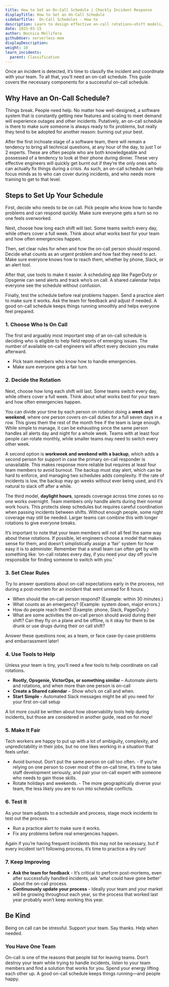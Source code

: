 ```yaml
---
title: How to Set an On‑Call Schedule | Checkly Incident Response
displayTitle: How to Set an On-Call Schedule
sidebarTitle:  On-Call Schedules - How to
description: Learn to design effective on‑call rotations—shift models, clear response rules, scheduling tools, mock drills, and fairness to prevent burnout.
date: 2025-03-15
author: Nocnica Mellifera
githubUser: serverless-mom
displayDescription: 
weight: 10
learn_incidents:
  parent: Classification
---
```


Once an incident is detected, it’s time to classify the incident and coordinate with your team. To all that, you’ll need an on-call schedule. This guide covers the necessary components for a successful on-call schedule.

## Why Have an On-Call Schedule?

Things break. People need help. No matter how well-designed, a software system that is constantly getting new features and scaling to meet demand will experience outages and other incidents. Putatively, an on-call schedule is there to make sure someone is always ready to fix problems, but really they tend to be adopted for another reason: burning out your best.

After the first inchoate stage of a software team, there will remain a tendency to bring all technical questions, at any hour of the day, to just 1 or 2 experts. These are often people who are both knowledgeable and possessed of a tendency to look at their phone during dinner. These very effective engineers will quickly get burnt out if they’re the only ones who can actually fix things during a crisis. As such, an on-call schedule can help focus minds as to who can cover during incidents, and who needs more training to get to that level.

## Steps to Set Up Your Schedule

First, decide who needs to be on call. Pick people who know how to handle problems and can respond quickly. Make sure everyone gets a turn so no one feels overworked.

Next, choose how long each shift will last. Some teams switch every day, while others cover a full week. Think about what works best for your team and how often emergencies happen.

Then, set clear rules for when and how the on-call person should respond. Decide what counts as an urgent problem and how fast they need to act. Make sure everyone knows how to reach them, whether by phone, Slack, or an alert tool.

After that, use tools to make it easier. A scheduling app like PagerDuty or Opsgenie can send alerts and track who’s on call. A shared calendar helps everyone see the schedule without confusion.

Finally, test the schedule before real problems happen. Send a practice alert to make sure it works. Ask the team for feedback and adjust if needed. A good on-call schedule keeps things running smoothly and helps everyone feel prepared.

### 1. Choose Who Is On Call

The first and arguably most important step of an on-call schedule is deciding who is eligible to help field reports of emerging issues. The number of available on-call engineers will affect every decision you make afterward.

- Pick team members who know how to handle emergencies.
- Make sure everyone gets a fair turn.

### 2. Decide the Rotation

Next, choose how long each shift will last. Some teams switch every day, while others cover a full week. Think about what works best for your team and how often emergencies happen.

You can divide your time by each person on rotation doing a  **week and weekend**, where one person covers on-call duties for a full seven days in a row. This gives them the rest of the month free if the team is large enough. While simple to manage, it can be exhausting since the same person handles all alerts day and night for a whole week. Teams with at least four people can rotate monthly, while smaller teams may need to switch every other week.

A second option is **workweek and weekend with a backup**, which adds a second person for support in case the primary on-call responder is unavailable. This makes response more reliable but requires at least four team members to avoid burnout. The backup must stay alert, which can be hard to enforce, and managing two schedules adds complexity. If the rate of incidents is low, the backup may go weeks without ever being used, and it’s natural to slack off after a while.

The third model, **daylight hours**, spreads coverage across time zones so no one works overnight. Team members only handle alerts during their normal work hours. This protects sleep schedules but requires careful coordination when passing incidents between shifts. Without enough people, some night coverage may still be needed. Larger teams can combine this with longer rotations to give everyone breaks.

It’s important to note that your team members will not all feel the same way about these rotations. If possible, let engineers choose a model that makes sense for them, and doesn’t simplistically assign a ‘fair’ system for how easy it is to administer. Remember that a small team can often get by with something like: ‘on-call rotates every day, if you need your day off you’re responsible for finding someone to switch with you.’

### 3. Set Clear Rules

Try to answer questions about on-call expectations early in the process, not during a post-mortem for an incident that went unread for 8 hours.

- When should the on-call person respond? (Example: within 30 minutes.)
- What counts as an emergency? (Example: system down, major errors.)
- How do people reach them? (Example: phone, Slack, PagerDuty.)
- What are some activities the on-call person should avoid during their shift? Can they fly on a plane and be offline, is it okay for them to be drunk or use drugs during their on call shift?

Answer these questions now, as a team, or face case-by-case problems and embarrassment later!

### 4. Use Tools to Help

Unless your team is tiny, you’ll need a few tools to help coordinate on call rotations. 

- **Rootly, Opsgenie, VictorOps, or something similar** – Automate alerts and rotations, and when more than one person is on-call
- **Create a Shared calendar** – Show who’s on call and when.
- **Start Simple -** Automated Slack messages might be all you need for your first on-call setup

A lot more could be written about how observability tools help during incidents, but those are considered in another guide, read on for more!

### 5. Make It Fair

Tech workers are happy to put up with a lot of ambiguity, complexity, and unpredictability in their jobs, but no one likes working in a situation that feels unfair.

- Avoid burnout. Don’t put the same person on call too often. - If you’re relying on one person to cover most of the on-call time, it’s time to take staff development seriously, and pair your on-call expert with someone who needs to gain those skills.
- Rotate holidays and weekends. - The more geographically diverse your team, the less likely you are to run into schedule conflicts.

### 6. Test It

As your team adjusts to a schedule and process, stage mock incidents to test out the process.

- Run a practice alert to make sure it works.
- Fix any problems before real emergencies happen.

Again if you’re having frequent incidents this may not be necessary, but if every incident isn’t following process, it’s time to practice a dry run!

### 7. Keep Improving

- **Ask the team for feedback** - It’s critical to perform post-mortems, even after successfully handled incidents, ask ‘what could have gone better’ about the on-call process.
- **Continuously update your process** - Ideally your team and your market will be growing throughout  each year, so the process that worked last year probably won’t keep working this year.

## Be Kind

Being on call can be stressful. Support your team. Say thanks. Help when needed.

### You Have One Team

On-call is one of the reasons that people list for leaving teams. Don’t destroy your team while trying to handle incidents, listen to your team members and find a solution that works for you. Spend your energy lifting each other up. A good on-call schedule keeps things running—and people happy.